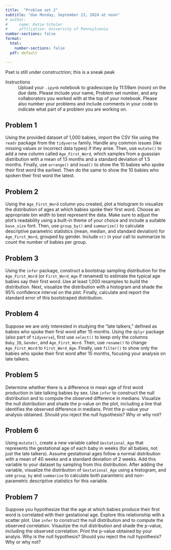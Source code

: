 ```yaml
---
title:  "Problem set 2"
subtitle: "due Monday, September 23, 2024 at noon"
# author: 
#     name: Katie Schuler
#     affiliation: University of Pennsylvania
number-sections: false
format: 
  html: 
    number-sections: false
  pdf: default

---
```


::: {.callout-warning title="Under construction"}
Pset is still under constructrion; this is a sneak peak
:::

Instructions
: Upload your `.ipynb` notebook to gradescope by 11:59am (noon) on the due date. Please include your name, Problem set number, and any collaborators you worked with at the top of your notebook. Please also number your problems and include comments in your code to indicate what part of a problem you are working on.  


## Problem 1

Using the provided dataset of 1,000 babies, import the CSV file using the `readr` package from the `tidyverse` family. Handle any common issues (like missing values or incorrect data types) if they arise. Then, use `mutate()` to add a new column called `Age_First_Word`, which samples from a guassian distribution with a mean of 13 months and a standard deviation of 1.5 months. Finally, use `arrange()` and `head()` to show the 10 babies who spoke their first word the earliest. Then do the same to show the 10 babies who spoken their first word the latest.



## Problem 2

Using the `Age_First_Word` column you created, plot a histogram to visualize the distribution of ages at which babies spoke their first word. Choose an appropriate bin width to best represent the data. Make sure to adjust the plot's readability using a built-in theme of your choice and include a suitable `base_size` font. Then, use `group_by()` and `summarize()` to calculate descriptive parametric statistics (mean, median, and standard deviation) for `Age_First_Word`, grouped by gender. Include `n()` in your call to summarize to count the number of babies per group. 


## Problem 3

Using the `infer` package, construct a bootstrap sampling distribution for the `Age_First_Word` (or `First_Word_Age` if renamed) to estimate the typical age babies say their first word. Use at least 1,000 resamples to build the distribution. Next, visualize the distribution with a histogram and shade the 95% confidence interval on the plot. Finally, calculate and report the standard error of this bootstraped distribution.


## Problem 4

Suppose we are only interested in studying the "late talkers," defined as babies who spoke their first word after 15 months. Using the `dplyr` package (also part of `tidyverse`), first use `select()` to keep only the columns `Baby_ID`, `Gender`, and `Age_First_Word`. Then, use `rename()` to change `Age_First_Word` to `First_Word_Age`. Finally, use `filter()` to show only the babies who spoke their first word after 15 months, focusing your analysis on late talkers.


## Problem 5

Determine whether there is a difference in mean age of first word production in late talking babies by sex. Use `infer` to construct the null distribution and to compute the observed difference in medians. Visualize the null distribution and shade the p-value on the plot, including a line that identifies the observed difference in medians. Print the p-value your analysis obtained. Should you reject the null hypothesis? Why or why not? 


## Problem 6 

Using `mutate()`, create a new variable called `Gestational_Age` that represents the gestational age of each baby in weeks (for all babies, not just the late talkers). Assume gestational ages follow a normal distribution with a mean of 40 weeks and a standard deviation of 2 weeks. Add this variable to your dataset by sampling from this distribution. After adding the variable, visualize the distribution of `Gestational_Age` using a histogram, and use `group_by` and `summarise` to calculate both paramteric and non-parametric descriptive statistics for this variable. 

## Problem 7 

Suppose you hypothesize that the age at which babies produce their first word is correlated with their gestational age. Explore this relationship with a scatter plot. Use `infer` to construct the null distribution and to compute the observed correlation. Visaulize the null distribution and shade the p-value, including the observed correlation. Print the p-value obtained by your analyis. Why is the null hypothesis? Should you reject the null hypothesis? Why or why not? 
